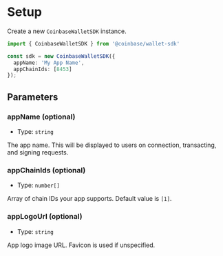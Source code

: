 # Setup

Create a new `CoinbaseWalletSDK` instance.

```ts twoslash
import { CoinbaseWalletSDK } from '@coinbase/wallet-sdk'

const sdk = new CoinbaseWalletSDK({
  appName: 'My App Name',
  appChainIds: [8453]
});
```

## Parameters

### appName (optional)

- Type: `string`

The app name. This will be displayed to users on connection, transacting, and signing requests.

### appChainIds (optional)

- Type: `number[]`

Array of chain IDs your app supports. Default value is `[1]`.

### appLogoUrl (optional)

- Type: `string`

App logo image URL. Favicon is used if unspecified.
